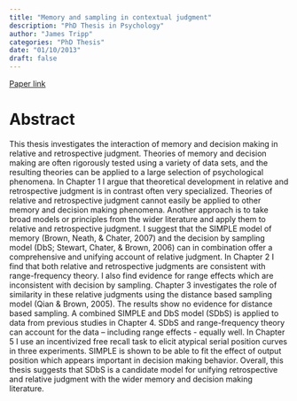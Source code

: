 ```yaml
---
title: "Memory and sampling in contextual judgment"
description: "PhD Thesis in Psychology"
author: "James Tripp"
categories: "PhD Thesis"
date: "01/10/2013"
draft: false
---
```

[Paper link](http://wrap.warwick.ac.uk/60630/1/WRAP_Theses_Tripp_2013.pdf)

# Abstract

This thesis investigates the interaction of memory and decision making in relative and retrospective judgment. Theories of memory and decision making are often rigorously tested using a variety of data sets, and the resulting theories can be applied to a large selection of psychological phenomena. In Chapter 1 I argue that
theoretical development in relative and retrospective judgment is in contrast often very specialized. Theories of relative and retrospective judgment cannot easily be applied to other memory and decision making phenomena. Another approach is to take broad models or principles from the wider literature and apply them to relative and retrospective judgment. I suggest that the SIMPLE model of memory (Brown, Neath, & Chater, 2007) and the decision by sampling model (DbS; Stewart, Chater, & Brown, 2006) can in combination offer a comprehensive and unifying account of relative judgment. In Chapter 2 I find that both relative and retrospective judgments are consistent with range-frequency theory. I also find evidence for range effects which are inconsistent with decision by sampling. Chapter 3 investigates the role of similarity in these relative judgments using the distance based sampling model (Qian & Brown, 2005). The results show no evidence for distance based sampling. A combined SIMPLE and DbS model (SDbS) is applied to data from previous studies in Chapter 4. SDbS and range-frequency theory can account for the data – including range effects - equally well. In Chapter 5 I use an incentivized free recall task to elicit atypical serial position curves in three experiments. SIMPLE is shown to be able to fit the effect of output position which appears important in decision making behavior. Overall, this thesis suggests that SDbS is a candidate model for unifying retrospective and relative judgment with the wider memory and decision making literature.